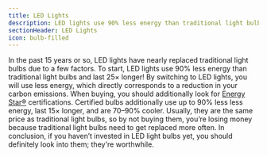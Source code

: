 ```yaml
---
title: LED Lights
description: LED lights use 90% less energy than traditional light bulbs
sectionHeader: LED Lights
icon: bulb-filled
---
```


In the past 15 years or so, LED lights have nearly replaced traditional light bulbs due to a few factors.
To start, LED lights use 90% less energy than traditional light bulbs and last 25× longer!
By switching to LED lights, you will use less energy,
which directly corresponds to a reduction in your carbon emissions.
When buying, you should additionally look for [Energy Star®](https://www.energystar.gov/products/light_bulbs) certifications.
Certified bulbs additionally use up to 90% less less energy, last 15× longer, and are 70–90% cooler.
Usually, they are the same price as traditional light bulbs,
so by not buying them, you’re losing money because traditional light bulbs need to get replaced more often.
In conclusion, if you haven’t invested in LED light bulbs yet, you should definitely look into them;
they're worthwhile.
